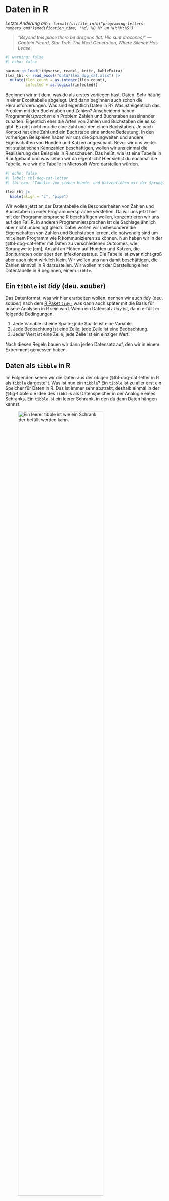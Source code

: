 # Daten in R {#sec-letter-number}

*Letzte Änderung am `r format(fs::file_info("programing-letters-numbers.qmd")$modification_time, '%d. %B %Y um %H:%M:%S')`*

> *"Beyond this place there be dragons (lat. Hic sunt dracones)" --- Captain Picard, Star Trek: The Next Generation, Where Silence Has Lease*

```r
#| warning: false
#| echo: false

pacman::p_load(tidyverse, readxl, knitr, kableExtra)
flea_tbl <- read_excel("data/flea_dog_cat.xlsx") |>
  mutate(flea_count = as.integer(flea_count),
         infected = as.logical(infected))

```

Beginnen wir mit dem, was du als erstes vorliegen hast. Daten. Sehr häufig in einer Exceltabelle abgelegt. Und dann beginnen auch schon die Herausforderungen. Was sind eigentlich Daten in R? Was ist eigentlich das Problem mit den Buchstaben und Zahlen? Anscheinend haben Programmier*sprachen* ein Problem Zahlen und Buchstaben auseinander zuhalten. Eigentlich eher die Arten von Zahlen und Buchstaben die es so gibt. Es gibt nicht nur die eine Zahl und den einen Buchstaben. Je nach Kontext hat eine Zahl und ein Buchstabe eine andere Bedeutung. In den vorherigen Beispielen haben wir uns die Sprungweiten und andere Eigenschaften von Hunden und Katzen angeschaut. Bevor wir uns weiter mit statistischen Kennzahlen beschäftigen, wollen wir uns einmal die Realisierung des Beispiels in R anschauen. Das heißt, wie ist eine Tabelle in R aufgebaut und was sehen wir da eigentlich? Hier siehst du nochmal die Tabelle, wie wir die Tabelle in Microsoft Word darstellen würden.

```r
#| echo: false
#| label: tbl-dog-cat-letter
#| tbl-cap: "Tabelle von sieben Hunde- und Katzenflöhen mit der Sprunglänge [cm], Anzahl an Haaren am rechten Flohbein, Gewicht der Flöhe, Boniturnote sowie der Infektionsstatus für Flohschnupfen. Die erste Spalte `animal` gibt an, dass wir es hier mit Hunde- und Katzenflöhe zu tun haben. Die Tabelle ist im Long-Format dargestellt."

flea_tbl |>
  kable(align = "c", "pipe")
```

Wir wollen jetzt an der Datentabelle die Besonderheiten von Zahlen und Buchstaben in einer Programmiersprache verstehen. Da wir uns jetzt hier mit der Programmiersprache R beschäftigen wollen, konzentrieren wir uns auf den Fall R. In anderen Programmiersprachen ist die Sachlage ähnlich aber nicht unbedingt gleich. Dabei wollen wir insbesondere die Eigenschaften von Zahlen und Buchstaben lernen, die notwendig sind um mit einem Programm wie R kommunizieren zu können. Nun haben wir in der @tbl-dog-cat-letter mit Daten zu verschiedenen Outcomes, wie Sprungweite \[cm\], Anzahl an Flöhen auf Hunden und Katzen, die Boniturnoten oder aber den Infektionsstatus. Die Tabelle ist zwar nicht groß aber auch nicht wirklich klein. Wir wollen uns nun damit beschäftigen, die Zahlen sinnvoll in R darzustellen. Wir wollen mit der Darstellung einer Datentabelle in R beginnen, einem `tibble`.

::: callout-note
## Ein `tibble` ist *tidy* (deu. *sauber*)

Das Datenformat, was wir hier erarbeiten wollen, nennen wir auch *tidy* (deu. *sauber*) nach dem [R Paket `tidyr`](https://tidyr.tidyverse.org/) was dann auch später mit die Basis für unsere Analysen in R sein wird. Wenn ein Datensatz *tidy* ist, dann erfüllt er folgende Bedingungen.

1.  Jede Variable ist eine Spalte; jede Spalte ist eine Variable.
2.  Jede Beobachtung ist eine Zeile; jede Zeile ist eine Beobachtung.
3.  Jeder Wert ist eine Zelle; jede Zelle ist ein einziger Wert.

Nach diesen Regeln bauen wir dann jeden Datensatz auf, den wir in einem Experiment gemessen haben.
:::

## Daten als `tibble` in R

Im Folgenden sehen wir die Daten aus der obigen @tbl-dog-cat-letter in R als `tibble` dargestellt. Was ist nun ein `tibble`? Ein `tibble` ist zu aller erst ein Speicher für Daten in R. Das ist immer sehr abstrakt, deshalb einmal in der @fig-tibble die Idee des `tibble`s als Datenspeicher in der Analogie eines Schranks. Ein `tibble` ist ein leerer Schrank, in den du dann Daten hängen kannst.

::: {#fig-tibble layout-ncol="2"}
![Ein leerer `tibble` ist wie ein Schrank der befüllt werden kann.](images/programing/schrank/schrank_empty.png){#fig-tibble-empty fig-align="center" width="80%"}

![Ein `tibble` mit drei Variablen, die wie Kleiderbügel in den Schrank hängen.](images/programing/schrank/schrank_full.png){#fig-tibble-full fig-align="center" width="80%"}

Ein `tibble` ist ein interner Speicher für Daten in R. Du kannst dir da auch einen leeren Schrank vorstellen. In den Schrank können wir dann Klamotten aufhängen. Statt Klamotten nennen wir die aufgehängten Dinge dann in R Variablen.
:::

Dann können wir natürlich auch die Idee etwas komplexer Darstellen. Dabei ist ein `tibble` erstmal ein Begriff für eine Form die Daten abzuspeichern. So wie es bei IKEA im Sortiment einen Paxschrank zu kaufen gibt, aber natürlich *dein* Paxschrank zu Hause nicht der einzige Paxschrank ist. In der folgenden Abbildung siehst du dann einmal einen den Datensatz `flea_tbl` als ein `tibble` als einen Kleiderschrank mit vier Beobachtungen für drei Variablen abgebildet.

![Darstellung des Datensatzes `flea_tbl` als Kleiderschrank für die Variablen `jump_length`, `flea_count` und `weight`. Es werden nur die ersten vier Beobachtungen dargestellt. Der Kleiderbügel `$` hält eine Variable in dem Datensatz `flea_tbl`.](images/programing/schrank/schrank_flea_tbl.png){#fig-flea-tbl fig-align="center" width="50%"}

Wie lagern wir jetzt aber in einem `tibble` unsere Daten? Eigentlich genau so wie auch in einer Tabelle in Excel. Das heißt wir lagern unsere Daten in Spalten und Zeilen. Jede Spalte repräsentiert eine Messung oder Variable und die Zeilen jeweils eine Beobachtung. Damit ist das Datenformat `tibble` auch *tidy* (deu. *sauber*) nach dem [R Paket `tidyr`](https://tidyr.tidyverse.org/). Wir wollen immer einen *tidy* Datensatz, bevor es mit der Analyse los geht. Ein *tidy* Datensatz ist dann auch später die Basis für unsere Analysen in R. Wenn ein Datensatz *tidy* ist, dann erfüllt er folgende Bedingungen.

1.  Jede Variable ist eine Spalte; jede Spalte ist eine Variable.
2.  Jede Beobachtung ist eine Zeile; jede Zeile ist eine Beobachtung.
3.  Jeder Wert ist eine Zelle; jede Zelle ist ein einziger Wert.

Im Folgenden siehst du den Datensatz `flea_tbl` einmal ausgegeben.

```r
flea_tbl 
```

Schauen wir uns also ein `tibble()` der obigen Datentabelle einmal näher an. Als erstes erfahren wir, dass wir einen `A tibble: 14 x 6` vorliegen haben. Das heißt, wir haben 14 Zeilen und 6 Spalten. In einem `tibble` wird immer in der ersten Zeile angezeigt wie viele Beobachtungen wir in dem Datensatz haben. Wenn das `tibble` zu groß wird, werden wir nicht mehr das ganze `tibble` sehen sondern nur noch einen Ausschnitt. Im Weiteren hat jede Spalte noch eine Eigenschaft unter dem Spaltennamen:

-   `<chr>` bedeutet `character`. Wir haben also hier Worte vorliegen.
-   `<dbl>` bedeutet `double`. Ein `double` ist eine Zahl mit Kommastellen.
-   `<int>` bedeutet `integer`. Ein `integer` ist eine ganze Zahl ohne Kommastellen.
-   `<lgl>` bedeutet `logical` oder `boolean`. Hier gibt es nur die Ausprägung *wahr* oder *falsch*. Somit `TRUE` oder `FALSE`. Statt den Worten `TRUE` oder `FALSE` kann hier auch 0 oder 1 stehen.
-   `<str>` bedeutet `string` der aus verschiedenen `character` besteht kann, getrennt durch Leerzeichen.

In der folgenden Analogie zum Kleiderschrank nochmal die Idee der Eigenschaften eines Kleiderbügels. Wir können nur gleiche Dinge an einen Kleiderbügel in einen Schrank hängen. So dürfen an dem Kleiderbügel `animal` nur Worte sein. Es ist ein Kleiderbügel für `character` oder eben abgekürzt `<chr>`.

![Jeder Kleiderbügel kann nur einen Typ von Dingen an sich hängen haben. Welche das sind, beschreibt dann immer die Abbkürzung über dem Kleiderbügel.](images/programing/schrank/schrank_full_attr.png){#fig-tibble-full-attr fig-align="center" width="50%"}

Wieso ist das jetzt eigentlich wichtig? Wir sehen hier, was R glaubt in den Spalten an Zahlen und Buchstaben vorzufinden. Das mag stimmen, es kann aber auch falsch sein. R ist da manchmal nicht so schlau. Es mag aber sein, dass R sich irrt. Dann müssen wir die Eigenschaften der Spalte ändern. Das ändern von Eigenschaften machen wir mit der Funktion `mutate()`. Dazu aber dann mehr im [Kapitel Daten bearbeiten](#sec-dplyr), wo cih die verschiednenen Funktionen zur Modifikation von einem `tibble` vorstelle.

## Faktoren als Wörter zu Zahlen

Ein Computer und somit auch eine Programmsprache wie R kann keine Buchstaben *verrechnen*. Wie soll das auch gehen. Was ist `"A"` plus `"T"` oder aber `"hund"` plus `"katze"`? Das ergibt keinen Sinn für eine Maschine. Ein Computerprogramm wie R eines ist kann nur mit Zahlen rechnen. Wir haben aber in der obigen @tbl-dog-cat-letter in der Spalte `animal` Buchstaben stehen. Da wir hier einen Kompromiss eingehen müssen führen wir Faktoren ein. Ein Faktor kombiniert Buchstaben mit Zahlen. Wir als Anwender sehen die Buchstaben, die Wörter bilden. Intern steht aber jedes Wort für eine Zahl, so dass R mit den Zahlen rechnen kann oder aber erkennt, dass es sich um eine Gruppe handelt. Ein *Faktor* ist eine Variable mit mehreren *Faktorstufen* oder *Leveln*. Für uns sieht der Faktor wie ein Wort aus, hinter jedem Wort steht aber eine Zahl mit der gerechnet werden kann. Klingt ein wenig kryptisch, aber wir schauen uns einen `factor` einmal in R an.

```r
flea_tbl$animal[1:8]
```

Was haben wir gemacht? Als erstes haben wir die Spalte `animal` aus dem Datensatz `flea_tbl` mit dem Dollarzeichen `$` herausgezogen. Mit dem `$` Zeichen können wir uns eine einzelne Spalte aus dem Datensatz `flea_tbl` raus ziehen. Über das `$` Symbol kannst du im @sec-dollar mehr erfahren. In der folgenden Abbildung habe ich dir den Zusammenhang nochmal visualisiert.

![Darstellung des Datensatzes `flea_tbl` als Kleiderschrank für die Variablen `jump_length`, `flea_count` und `weight`. Es werden nur die ersten vier Beobachtungen dargestellt. Der Kleiderbügel `$` hält eine Variable in dem Datensatz `flea_tbl`.](images/programing/schrank/schrank_flea_tbl.png){#fig-flea-tbl fig-align="center" width="50%"}

Du kannst dir das `$` wie einen Kleiderbügel und das `flea_tbl` als einen Schrank für Kleiderbügel verstellen. An dem Kleiderbügel hängen dann die einzelnen Zahlen und Worte. Wir nehmen aber nicht den ganzen Vektor sondern nur die Zahlen 1 bis 8, dargestellt durch `[1:8]`. Die Gänsefüßchen `"` um `dog` zeigen uns, dass wir hier Wörter oder `character`vorliegen haben. Schauen wir auf das Ergebnis, so erhalten wir sieben Mal `dog` und einmal `cat`. Insgesamt die ersten acht Einträge der Datentabelle. Wir wollen diesen Vektor uns nun einmal als Faktor anschauen. Wir nutzen die Funktion `as_factor()`. Über Funktionen kannst du im @sec-R-function mehr erfahren.

```r
as.factor(flea_tbl$animal[1:8])
```

Im direkten Vergleich verschwinden die Gänsefüßchen `"` um `dog` und zeigen uns, dass wir hier keine `character` mehr vorliegen haben. Darüber hinaus sehen wir auch, dass die der Faktor jetzt `Levels` hat. Exakt zwei Stück. Jeweils einen für `dog` und einen für `cat`. Wir werden später Faktoren benötigen, wenn wir zum Beispiel eine einfaktorielle ANOVA rechnen. Hier siehst du schon den Begriff *Faktor* wieder.

## Von Wörtern und Objekten

Das mag etwas verwirrend sein, denn es gibt in R Wörter `string <str>` oder `character <chr>`. Wörter sind was anderes als Objekte. Streng genommen sind beides Wörter, aber in Objekten werden Dinge gespeichert wohin gegen das Wort einfach ein Wort ist. Deshalb kennzeichnen wir Wörter auch mit Gänsefüßchen als `"wort"` und zeigen damit, dass es sich hier um einen String handelt. Wir tippen `"animal"` in R und erhalten `"animal"` als Wort zurück. Das sehen wir auch an dem Ausdruck mit den Gänsefüßchen.

```r
"animal"
```

Wir tippen `animal` ohne die Anführungszeichen in R und erhalten den Inhalt von `animal` ausgegeben. Dafür müssen wir aber das Objekt `animal` erst einmal über den Zuweisungspfeil `<-` erschaffen. Über den Zuweisungspfeil `<-` kannst du im @sec-R-pfeil mehr erfahren.

```r
animal <- c("dog", "cat", "fox")
animal
```

Sollte es das Objekt `animal` nicht geben, also nicht über den Zuweisungspfeil `<-` erschaffen worden, dann wird eine Fehlermeldung von R ausgegeben:

`Fehler in eval(expr, envir, enclos) : Objekt 'animal' nicht gefunden`

Das Konzept des Objekts als Speicher für Dinge und der Unterschied zum Wort ist hier etwas sehr abstrakt. Wenn wir aber in R anfangen zu arbeiten wird dir das Konzept klarer werden. Hier müssen wir aber einmal Objekte einführen, damit wir auch etwas in R speichern können und nicht immer wieder neu erschaffen müssen.

## Weitere Datenformate

Neben dem `tibble` gibt es noch andere R Pakete, die sich mit Daten beschäftigen. Wir konzentrieren uns hier aber auf den `tibble`, da er vollkommen ausreicht um unsere Analysen durchzuführen. Mehr brauchen wir nicht.

-   [Introduction to `{data.table}`](https://cran.r-project.org/web/packages/data.table/vignettes/datatable-intro.html) liefert nochmal ein anderes R Paket, dass mit Daten arbeiten kann.
-   [Warum `tibble` besser sind als `data.frame`](https://tibble.tidyverse.org/reference/tibble.html) erklärt, warum wir nicht die veraltete Form des `data.frame` in R nutzen sondern die neuere Implementierung `tibble`.

## Zusammenfassung

@tbl-skalenniveau zeigt eine Übersicht wie einzelne Variablennamen und deren zugehörigen Beispielen sowie den Namen in R, der Informatik allgemein, als Skalenniveau und welcher Verteilungsfamilie die Variable angehören würde. *Variablennamen* meint hier immer den *Namen der Spalte* im Datensatz bzw. `tibble` Leider ist es so, dass wieder gleiche Dinge unterschiedliche benannt werden. Aber an dieses doppelte Benennen können wir uns in der Statistik schon mal gewöhnen.

| Variablenname | Beispiel                    | R         | Infomatik        | Skalenniveau                   | Verteilungsfamilie |
|---------------|-----------------------------|-----------|------------------|--------------------------------|--------------------|
| weight        | 12.3, 12.4, 5.4, 21.3, 13.4 | numeric   | double           | continuous                     | Gaussian           |
| count         | 5, 0, 12, 23, 1, 4, 21      | integer   | integer          | discrete                       | Poisson            |
| dosis         | low, mid, high              | ordered   |                  | categorical / ordinal          | Ordinal            |
| field         | mainz, berlin, kiel         | factor    |                  | categorical                    | Multinomial        |
| cancer        | 0, 1                        | factor    |                  | dichotomous / binary / nominal | Binomial           |
| treatment     | "placebo", "aspirin"        | character | character/string | dichotomous / binary / nominal | Binomial           |
| birth         | 2001-12-02, 2005-05-23      | date      |                  |                                |                    |

: Zusammenfassung und Übersicht von Variablennamen und deren Benennung in R, in der Informatik allgemein, als Skalenniveau und die dazugehörige Verteilungsfamilie. {#tbl-skalenniveau}
